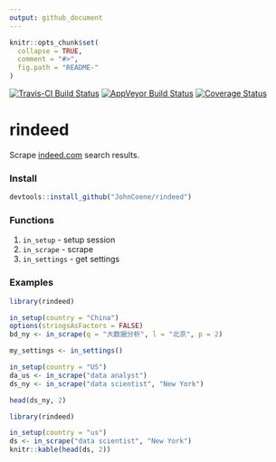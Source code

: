 ---
output: github_document
---

```{r, echo = FALSE}
knitr::opts_chunk$set(
  collapse = TRUE,
  comment = "#>",
  fig.path = "README-"
)
```

[![Travis-CI Build Status](https://travis-ci.org/JohnCoene/rindeed.svg?branch=master)](https://travis-ci.org/JohnCoene/rindeed)
[![AppVeyor Build Status](https://ci.appveyor.com/api/projects/status/github/JohnCoene/rindeed?branch=master&svg=true)](https://ci.appveyor.com/project/JohnCoene/rindeed)
[![Coverage Status](https://img.shields.io/coveralls/JohnCoene/rindeed.svg)](https://coveralls.io/r/JohnCoene/rindeed?branch=master)

# rindeed

Scrape [indeed.com](www.indeed.com) search results.

### Install

```{r, eval=FALSE}
devtools::install_github("JohnCoene/rindeed")
```

### Functions

1. `in_setup` - setup session
2. `in_scrape` - scrape
3. `in_settings` - get settings

### Examples

```{r, eval=FALSE}
library(rindeed)

in_setup(country = "China")
options(stringsAsFactors = FALSE)
bd_ny <- in_scrape(q = "大数据分析", l = "北京", p = 2)

my_settings <- in_settings()

in_setup(country = "US")
da_us <- in_scrape("data analyst")
ds_ny <- in_scrape("data scientist", "New York")

head(ds_ny, 2)
```

```{r, include=FALSE}
library(rindeed)
```

```{r, echo=FALSE}
in_setup(country = "us")
ds <- in_scrape("data scientist", "New York")
knitr::kable(head(ds, 2))
```